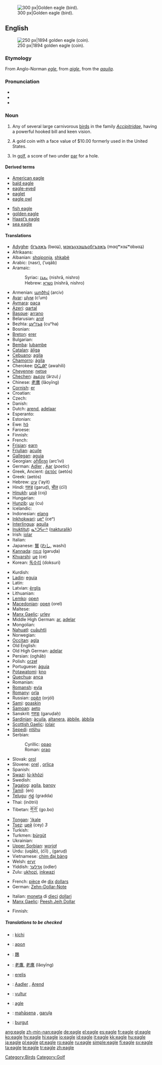 {{see|Eagle}}
{{wikipedia|Eagle}}
{{wikipedia|Eagle (disambiguation)}}
[[Image:GoldenEagle-Nova.jpg|thumb|right|300 px|Golden eagle (bird).]]
==English==
[[Image:1894-O-Eagle.jpg|thumb|right|250 px|1894 golden eagle (coin).]]

===Etymology===
From Anglo-Norman ''[[egle]]'', from {{OF.}} ''[[aigle]]'', from the {{L.}} ''[[aquila]]''.

===Pronunciation===
*{{IPA|/'i:gəl/}}
*{{audio|en-us-eagle.ogg|Audio (US)}}
*{{rhymes|iːɡəl}}

===Noun===
{{en-noun}}

# Any of several large carnivorous [[bird]]s in the family ''[[Accipitridae]]'', having a powerful hooked bill and keen vision.
# {{US}} A gold coin with a face value of $10.00 formerly used in the United States.
# In [[golf]], a score of two under [[par]] for a hole.

====Derived terms====
{{top2}}
*[[American eagle]]
*[[bald eagle]]
*[[eagle-eyed]]
*[[eaglet]]
*[[eagle owl]]
{{mid2}}
*[[fish eagle]]
*[[golden eagle]]
*[[Haast's eagle|Haast’s eagle]]
*[[sea eagle]]
{{bottom2}}

====Translations====
{{trans-top|Any of several large carnivorous birds in the family Accipitridae}}
* [[Adyghe]]: [[бгъэжъ]] (bʁɑʑ), [[мэкъухэшъобгъэжъ]] (mɑqʷxɑɕʷɑbʁɑʑ)
* Afrikaans: {{t-|af|arend|xs=Afrikaans}}
* Albanian: [[shqiponja]], [[shkabë]]
* Arabic: {{ARchar|[[نسر]]}} (nasr), {{ARchar|[[عقاب]]}} (‘uqāb)
* Aramaic:
*: Syriac: [[ܢܫܪܐ]] (nishrā, nishro) {{m}}
*: Hebrew: [[נשרא]] (nishrā, nishro) {{m}}
* Armenian: [[արծիվ]] (arciv)
* [[Avar]]: [[цӀум]] (cʼum)
* [[Aymara]]: [[paca]]
* [[Azeri]]: [[qartal]]
* [[Basque]]: [[arrano]]
* Belarusian: [[aroł]]
* Bezhta: [[цуⁿгьа]] (cuⁿha)
* Bosnian: {{t-|bs|orao}}
* [[Breton]]: [[erer]]
* Bulgarian: {{t-|bg|орел|tr=orel|sc=Cyrl}}
* [[Bemba]]: [[lubambe]]
* [[Catalan]]: [[àliga]]
* [[Cebuano]]: [[agila]]
* [[Chamorro]]: [[ágila]]
* Cherokee: [[ᎠᏩᎯᎵ]] (awahili)
* [[Cheyenne]]: [[netse]]
* [[Chechen]]: [[аьрзу]] (ärzu) ''j''
* Chinese: [[老鹰]] (lǎoyīng)
* [[Cornish]]: [[er]]
* Croatian: {{t-|hr|orao}}
* Czech: {{t-|cs|orel}}
* Danish: {{t-|da|ørn}}
* Dutch: [[arend]], [[adelaar]]
* Esperanto: {{t-|eo|aglo|xs=Esperanto}}
* Estonian: {{t+|et|kotkas}}
* Ewe: [[hɔ̃]]
* Faroese: {{t-|fo|ørn|xs=Faroese}}
* Finnish: {{t+|fi|kotka}}
* French: {{t+|fr|aigle|m}}
* [[Frisian]]: [[earn]]
* [[Friulian]]: [[acuile]]
* [[Gallegan]]: [[aguia]]
* Georgian: [[არწივი]] (arcʼivi)
* German: [[Adler]] {{m}}, [[Aar]] {{m}} (''poetic'')
* Greek, Ancient: [[ἀετός]] (aetós) {{m}}
* Greek: {{t+|el|αετός|m|sc=Grek}} (aetós)
* Hebrew: [[עיט]] (‘ayit)
* Hindi: [[गरुड]] (garuḍ), [[चील]] (ćīl)
* [[Hinukh]]: [[цой]] (coj)
* Hungarian: {{t+|hu|sas}}
* [[Hunzib]]: [[цу]] (cu)
* Icelandic: {{t+|is|örn}}
* Indonesian: [[elang]]
* [[Inkhokwari]]: [[цеⁿ]] (ceⁿ)
* [[Interlingua]]: [[aquila]]
* [[Inuktitut]]: [[ᓇᒃᑐᕋᓕᒃ]] ([[nakturalik]])
* Irish: [[iolar]] {{m}}
* Italian: {{t+|it|aquila|f}}
* Japanese: [[鷲]] ([[わし]], washi)
* [[Kannada]]: [[ಗರುಡ]] (garuḍa)
* [[Khvarshi]]: [[це]] (ce)
* Korean: [[독수리]] (doksuri)
{{trans-mid}}
* Kurdish: {{KUchar|[[هه‌ڵۆ]]}}
* [[Ladin]]: [[eguia]]
* Latin: {{t+|la|aquila|f}}
* Latvian: [[ērglis]]
* Lithuanian: {{t-|lt|aras|m|xs=Lithuanian}}
* [[Lemko]]: [[орел]]
* [[Macedonian]]: [[орел]] (orel)
* Maltese: {{t|mt|ajkla|xs=Maltese}}
* [[Manx Gaelic]]: [[urley]]
* Middle High German: [[ar]], [[adelar]]
* Mongolian: {{t-|mn|бүргэд|tr=bürged|sc=Cyrl|xs=Mongolian}}
* [[Nahuatl]]: [[cuāuhtli]]
* Norwegian: {{t+|no|ørn|m}}
* [[Occitan]]: [[agla]]
* Old English: {{t-|ang|earn|xs=Old English}}
* Old High German: [[adelar]]
* Persian: {{FAchar|[[عقاب]]}} (oghāb)
* Polish: [[orzeł]] {{m}}
* Portuguese: [[águia]] {{f}}
* [[Potawatomi]]: [[kno]]
* [[Quechua]]: [[anca]]
* Romanian: {{t+|ro|acvilă|f}}
* [[Romansh]]: [[evla]]
* [[Romany]]: [[orla]] {{f}}
* Russian: [[орёл]] (orjól) {{m}}
* [[Sami]]: [[goaskin]]
* [[Samoan]]: [[aeto]]
* Sanskrit: [[गरुडः]] (garuḍaḥ)
* [[Sardinian]]: [[àcuila]], [[altanera]], [[àbbile]], [[àbbila]]
* [[Scottish Gaelic]]: [[iolair]]
* [[Sepedi]]: [[ntšhu]]
* Serbian:
*: Cyrillic: [[орао#Serbian|орао]]
*: Roman: [[orao#Serbian|orao]]
* Slovak: [[orol]]
* Slovene: [[orel]] {{m}}, [[orlica]] {{f}}
* Spanish: {{t+|es|águila|f}}
* [[Swazi]]: [[lú-khôzi]]
* Swedish: {{t+|sv|örn}}
* [[Tagalog]]: [[agila]], [[banoy]]
* [[Tamil]]: (en)
* [[Telugu]]: [[గ్రద్ద]] (gradda)
* Thai: {{THchar|[[อินทรี]]}} (inôtrii)
* Tibetan: [[གོ་བོ་]] (go.bo)
* [[Tongan]]: [['ikale]]
* [[Tsez]]: [[цей]] (cey) ''3''
* Turkish: {{t+|tr|kartal}}
* Turkmen: [[bürgüt]]
* Ukrainian: {{t-|uk|орел|tr=orel|sc=Cyrl|xs=Ukrainian}}
* [[Upper Sorbian]]: [[worjoł]]
* Urdu: {{URchar|[[عقاب]]}} (uqāb), {{URchar|[[چیل]]}} (ćīl) {{f}}, {{URchar|[[گرڈ]]}} (garuḍ)
* Vietnamese: [[chim đại bàng]]
* Welsh: [[eryr]]
* Yiddish: [[אָדלער]] (odler) {{m}}
* Zulu: [[ukhozi]], [[inkwazi]]
{{trans-bottom}}

{{trans-top|A gold coin with a face value of $10.00}}
* French: [[pièce]] de [[dix]] [[dollar]]s
* German: [[Zehn-Dollar-Note]] {{f}}
{{trans-mid}}
* Italian: [[moneta]] di [[dieci]] [[dollaro|dollari]]
* [[Manx Gaelic]]: [[Peesh Jeih Dollar]]
{{trans-bottom}}

{{trans-top|In golf, a score of two under par for a hole}}
* Finnish: {{t+|fi|eagle}}
{{trans-mid}}
{{trans-bottom}}

=====Translations to be checked=====
{{checktrans}}
{{top}}
*{{ttbc|Amuzgo}}: [[kíchi]]
*{{ttbc|Belarusian}}: [[арол]]
*{{ttbc|CJKV Characters}}: [[鵰]]
*{{ttbc|Chinese}}: [[老鷹]], [[老鹰]] (lǎoyīng)
*{{ttbc|Lithuanian}}: [[erelis]] {{m}}
{{mid}}
*{{ttbc|Low Saxon}}: [[Aadler]] {{m}}, [[Arend]] {{m}}
*{{ttbc|Moldavian}}: [[vultur]]
*{{ttbc|Novial}}: [[agle]]
*{{ttbc|Pali}}: [[mahāsena]] {{m}}, [[garuḷa]] {{m}}
*{{ttbc|Uzbek}}: [[burgut]]
{{bottom}}

[[Category:Birds]]
[[Category:Golf]]

[[ang:eagle]]
[[zh-min-nan:eagle]]
[[de:eagle]]
[[el:eagle]]
[[es:eagle]]
[[fr:eagle]]
[[gl:eagle]]
[[ko:eagle]]
[[hy:eagle]]
[[hi:eagle]]
[[io:eagle]]
[[id:eagle]]
[[it:eagle]]
[[kk:eagle]]
[[hu:eagle]]
[[ja:eagle]]
[[pl:eagle]]
[[pt:eagle]]
[[ro:eagle]]
[[ru:eagle]]
[[simple:eagle]]
[[fi:eagle]]
[[sv:eagle]]
[[ta:eagle]]
[[te:eagle]]
[[tr:eagle]]
[[zh:eagle]]
